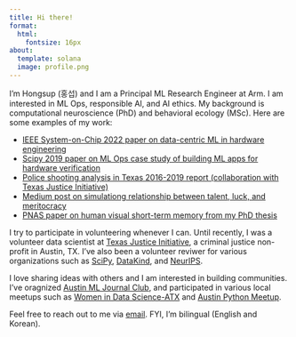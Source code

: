 ```yaml
---
title: Hi there!
format:
  html:
    fontsize: 16px
about:
  template: solana
  image: profile.png
---
```


I'm Hongsup (홍섭) and I am a Principal ML Research Engineer at Arm. I am interested in ML Ops, responsible AI, and AI ethics. My background is computational neuroscience (PhD) and behavioral ecology (MSc). Here are some examples of my work:

- [IEEE System-on-Chip 2022 paper on data-centric ML in hardware engineering](https://ieeexplore.ieee.org/document/9908095)
- [Scipy 2019 paper on ML Ops case study of building ML apps for hardware verification](https://conference.scipy.org/proceedings/scipy2019/Hongsup_Shin.html)
- [Police shooting analysis in Texas 2016-2019 report (collaboration with Texas Justice Initiative)](https://texasjusticeinitiative.org/publications/officer-involved-shootings-in-texas)
- [Medium post on simulationg relationship between talent, luck, and meritocracy](https://medium.com/@hongsupshin/talent-luck-and-success-simulating-meritocracy-and-inequality-with-stochasticity-501e0c1b4969)
- [PNAS paper on human visual short-term memory from my PhD thesis](https://www.pnas.org/doi/abs/10.1073/pnas.1117465109)

I try to participate in volunteering whenever I can. Until recently, I was a volunteer data scientist at [Texas Justice Initiative](https://texasjusticeinitiative.org/), a criminal justice non-profit in Austin, TX. I've also been a volunteer reviwer for various organizations such as [SciPy](https://conference.scipy.org/), [DataKind](https://www.datakind.org/), and [NeurIPS](https://neurips.cc/).

I love sharing ideas with others and I am interested in building communities. I've oragnized [Austin ML Journal Club](https://austinmljournalclub.github.io/), and participated in various local meetups such as [Women in Data Science-ATX](https://www.meetup.com/Women-in-Data-Science-ATX/) and [Austin Python Meetup](https://www.meetup.com/austinpython/).

Feel free to reach out to me via [email](mailto:hongsup.shin@pm.me). FYI, I'm bilingual (English and Korean).